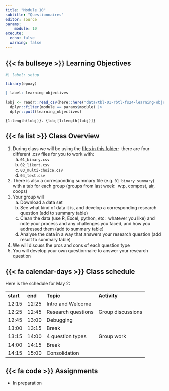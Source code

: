 ```yaml
---
title: "Module 10"
subtitle: "Questionnaires"
editor: source
params:
    module: 10
execute: 
  echo: false
  warning: false
---
```


## {{< fa bullseye >}} Learning Objectives

```r
#| label: setup

library(epoxy)
```

```r
| label: learning-objectives

lobj <- readr::read_csv(here::here("data/tbl-01-rbtl-fs24-learning-objectives.csv")) |> 
  dplyr::filter(module == params$module) |>
  dplyr::pull(learning_objectives)

```

```epoxy
{1:length(lobj)}. {lobj[1:length(lobj)]}
```

## {{< fa list >}} Class Overview

1.  During class we will be using the [files in this folder](https://drive.google.com/drive/folders/1BVi27abl-rDbxcK2aJyfz4keflBhW7Fv):  there are [four different]{.highlight-yellow} .csv files for you to work with:
    a.  `01_binary.csv`
    b.  `02_likert.csv`
    c.  `03_multi-choice.csv`
    d.  `04_text.csv`
2.  There is also a corresponding [summary]{.highlight-yellow} file (e.g. `01_binary_summary`) with a tab for each group (groups from last week:  wtp, compost, air, coops)
3.  Your group will
    a.  Download a data set
    b.  See what kind of data it is, and develop a corresponding research question (add to summary table)
    c.  Clean the data (use R, Excel, python, etc:  whatever you like) and note your process and any challenges you faced, and how you addressed them (add to summary table)
    d.  Analyse the data in a way that answers your research question (add result to summary table)
4.  We will discuss the pros and cons of each question type
5.  You will develop your own [questionnaire]{.highlight-yellow} to answer your research question

## {{< fa calendar-days >}} Class schedule

Here is the schedule for May 2:

|           |         |                    |                   |
|-----------|---------|--------------------|-------------------|
| **start** | **end** | **Topic**          | **Activity**      |
| 12:15     | 12:25   | Intro and Welcome  |                   |
| 12:25     | 12:45   | Research questions | Group discussions |
| 12:45     | 13:00   | Debugging          |                   |
| 13:00     | 13:15   | Break              |                   |
| 13:15     | 14:00   | 4 question types   | Group work        |
| 14:00     | 14:15   | Break              |                   |
| 14:15     | 15:00   | Consolidation      |                   |

## {{< fa code >}} Assignments

-   In preparation
